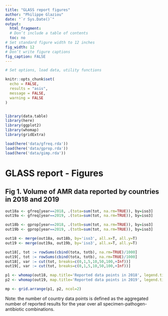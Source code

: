 ```yaml
---
title: "GLASS report figures"
author: "Philippe Glaziou"
date: "`r Sys.Date()`"
output:
  html_fragment:
  # Don’t include a table of contents
  toc: no
# Set standard figure width to 12 inches
fig_width: 12
# Don’t write figure captions
fig_caption: FALSE
---
```



```r
# Set options, load data, utility functions

knitr::opts_chunk$set(
  echo = FALSE,
  results = "asis",
  message = FALSE,
  warning = FALSE
)


library(data.table)
library(here)
library(ggplot2)
library(whomap)
library(gridExtra)

load(here('data/gfreq.rda'))
load(here('data/gprop.rda'))
load(here('data/gimp.rda'))


```


# GLASS report - Figures


## Fig 1. Volume of AMR data reported by countries in 2018 and 2019
```r
out18a <- gfreq[year==2018, .(tota=sum(tot, na.rm=TRUE)), by=iso3]
out19a <- gfreq[year==2019, .(tota=sum(tot, na.rm=TRUE)), by=iso3]

out18b <- gprop[year==2018, .(totb=sum(tot, na.rm=TRUE)), by=iso3]
out19b <- gprop[year==2019, .(totb=sum(tot, na.rm=TRUE)), by=iso3]

out18 <- merge(out18a, out18b, by='iso3', all.x=T, all.y=T)
out19 <- merge(out19a, out19b, by='iso3', all.x=T, all.y=T)

out18[, tot := rowSums(cbind(tota, totb), na.rm=TRUE)/1000]
out19[, tot := rowSums(cbind(tota, totb), na.rm=TRUE)/1000]
out18[, var := cut(tot, breaks=c(0,1,5,10,50,100,+Inf))]
out19[, var := cut(tot, breaks=c(0,1,5,10,50,100,+Inf))]

p1 <- whomap(out18, map.title='Reported data points in 2018', legend.title = 'Reported data points\n(Thousand)')
p2 <- whomap(out19, map.title='Reported data points in 2019', legend.title = 'Reported data points\n(Thousand)')

mp <- grid.arrange(p1, p2, ncol=2)

```
Note: the number of country data points is defined as the aggregated number of reported results for the year over all  specimen-pathogen-antibiotic combinations.
